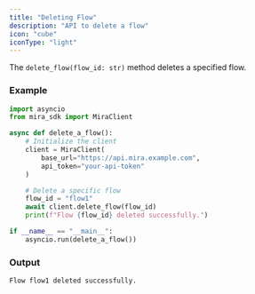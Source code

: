 ```yaml
---
title: "Deleting Flow"
description: "API to delete a flow"
icon: "cube"
iconType: "light"
---
```


The `delete_flow(flow_id: str)` method deletes a specified flow.

### Example

```python
import asyncio
from mira_sdk import MiraClient

async def delete_a_flow():
    # Initialize the client
    client = MiraClient(
        base_url="https://api.mira.example.com",
        api_token="your-api-token"
    )

    # Delete a specific flow
    flow_id = "flow1"
    await client.delete_flow(flow_id)
    print(f"Flow {flow_id} deleted successfully.")

if __name__ == "__main__":
    asyncio.run(delete_a_flow())
```

### Output

```plaintext
Flow flow1 deleted successfully.
```
